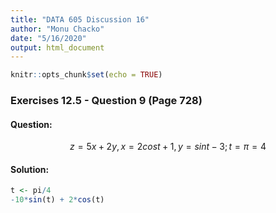 ```yaml
---
title: "DATA 605 Discussion 16"
author: "Monu Chacko"
date: "5/16/2020"
output: html_document
---
```


```r
knitr::opts_chunk$set(echo = TRUE)
```

### Exercises 12.5 - Question 9 (Page 728)


#### Question:  

$$z = 5x + 2y, x = 2 cos t + 1, y = sin t - 3; t = π= 4$$



#### Solution:  


```r
t <- pi/4
-10*sin(t) + 2*cos(t)
```